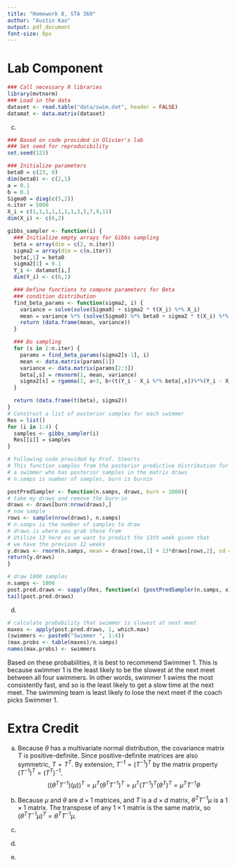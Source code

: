 ```yaml
---
title: "Homework 8, STA 360"
author: "Austin Kao"
output: pdf_document
font-size: 8px
---
```



# Lab Component

```r
### Call necessary R libraries
library(mvtnorm)
### Load in the data
dataset <- read.table("data/swim.dat", header = FALSE)
datamat <- data.matrix(dataset)
```
c.
```r
### Based on code provided in Olivier's lab
### Set seed for reproducibility
set.seed(123)

### Initialize parameters
beta0 = c(23, 0)
dim(beta0) <- c(2,1)
a = 0.1
b = 0.1
Sigma0 = diag(c(5,2))
n.iter = 5000
X_i = c(1,1,1,1,1,1,1,3,5,7,9,11)
dim(X_i) <- c(6,2)

gibbs_sampler <- function(i) {
  ### Initialize empty arrays for Gibbs sampling
  beta = array(dim = c(2, n.iter))
  sigma2 = array(dim = c(n.iter))
  beta[,1] = beta0
  sigma2[1] = 0.1
  Y_i <- datamat[i,]
  dim(Y_i) <- c(6,1)

  ### Define functions to compute parameters for Beta
  ### condition distribution
  find_beta_params <- function(sigma2, i) {
    variance = solve(solve(Sigma0) + sigma2 * t(X_i) %*% X_i)
    mean = variance %*% (solve(Sigma0) %*% beta0 + sigma2 * t(X_i) %*% Y_i)
    return (data.frame(mean, variance))
  }

  ### Do sampling
  for (s in 2:n.iter) {
    params = find_beta_params(sigma2[s-1], i)
    mean <- data.matrix(params[1])
    variance <- data.matrix(params[2:3])
    beta[,s] = rmvnorm(1, mean, variance)
    sigma2[s] = rgamma(1, a+3, b+(t(Y_i - X_i %*% beta[,s])%*%(Y_i - X_i %*% beta[,s]))/2)
  }

  return (data.frame(t(beta), sigma2))
}
# Construct a list of posterior samples for each swimmer
Res = list()
for (i in 1:4) {
  samples <- gibbs_sampler(i)
  Res[[i]] = samples
}

# Following code provided by Prof. Steorts
# This function samples from the posterior predictive distribution for
# a swimmer who has posterior samples in the matrix draws
# n.samps is number of samples, burn is burnin

postPredSampler <- function(n.samps, draws, burn = 1000){
# take my draws and remove the burn-in
draws <- draws[burn:nrow(draws),]
# now sample
rows <- sample(nrow(draws), n.samps)
# n.samps is the number of samples to draw
# draws is where you grab these from
# Utilize 13 here as we want to predict the 13th week given that
# we have the previous 12 weeks
y.draws <- rnorm(n.samps, mean = draws[rows,1] + 13*draws[rows,2], sd = sqrt(1/draws[rows,3]))
return(y.draws)
}

# draw 1000 samples
n.samps <- 1000
post.pred.draws <- sapply(Res, function(x) {postPredSampler(n.samps, x)})
tail(post.pred.draws)
```
d.
```r
# calculate probability that swimmer is slowest at next meet
maxes <- apply(post.pred.draws, 1, which.max)
(swimmers <- paste0("Swimmer ", 1:4))
(max.probs <- table(maxes)/n.samps)
names(max.probs) <- swimmers
```
Based on these probabilities, it is best to recommend Swimmer 1. This is because swimmer 1 is the least likely to be the slowest at the next meet
between all four swimmers. In other words, swimmer 1 swims the most consistently fast, and so is the least likely to get a slow time at the next meet.
The swimming team is least likely to lose the next meet if the coach picks Swimmer 1.

# Extra Credit

a. Because $\theta$ has a multivariate normal distribution, the covariance matrix $T$ is positive-definite.
Since positive-definite matrices are also symmetric, $T = T^T$. By extension, $T^{-1} = (T^{-1})^T$ by the matrix property $(T^{-1})^T = (T^T)^{-1}$.
$$
\left((\theta^T T^{-1})(\mu)\right)^T = \mu^T(\theta^T T^{-1})^T = \mu^T \left(T^{-1}\right)^T \left(\theta^T\right)^T = \mu^T T^{-1} \theta
$$

b. Because $\mu$ and $\theta$ are $d \times 1$ matrices, and $T$ is a $d \times d$ matrix, $\theta^T T^{-1} \mu$ is a $1 \times 1$ matrix.
The transpose of any $1 \times 1$ matrix is the same matrix, so $\left(\theta^T T^{-1} \mu\right)^T = \theta^T T^{-1} \mu$.
\begin{align*}
p(\theta) &\propto e^{-\frac{1}{2}(\theta-\mu)^T T^{-1}(\theta-\mu)} = e^{-\frac{1}{2}(\theta^T-\mu^T) T^{-1}(\theta-\mu)}
= e^{-\frac{1}{2}(\theta^TT^{-1}-\mu^TT^{-1})(\theta-\mu)}\\
&= e^{-\frac{1}{2}(\theta^T T^{-1}\theta-\mu^T T^{-1}\theta - \theta^T T^{-1}\mu + \mu^T T^{-1}\mu)}\\
&\propto e^{-\frac{1}{2}(\theta^T T^{-1}\theta-\mu^T T^{-1}\theta - \theta^T T^{-1}\mu)} =
e^{-\frac{1}{2}(\theta^T T^{-1}\theta-\left(\theta^T T^{-1}\mu\right)^T - \theta^T T^{-1}\mu)} = e^{-\frac{1}{2}(\theta^T T^{-1}\theta-\theta^T T^{-1}\mu - \theta^T T^{-1}\mu)}\\
p(\theta) &\propto e^{-\frac{1}{2}(\theta^T T^{-1}\theta-2\theta^T T^{-1}\mu)}
\end{align*}

c.
\begin{align*}
p(y \mid \theta, \Sigma) &\propto \prod_{i=1}^{n}e^{-\frac{1}{2}(y_i-\theta)^T \Sigma^{-1}(y_i-\theta)} =
\prod_{i=1}^{n}e^{-\frac{1}{2}(y_i^T \Sigma^{-1}y_i - 2\theta^T \Sigma^{-1}y_i + \theta^T \Sigma^{-1}\theta))}\\
p(\theta \mid y, \Sigma) &\propto p(y \mid \theta, \Sigma)p(\theta)\\
p(\theta \mid y, \Sigma) &\propto \prod_{i=1}^{n}e^{-\frac{1}{2}(y_i^T \Sigma^{-1}y_i - 2\theta^T \Sigma^{-1}y_i + \theta^T \Sigma^{-1}\theta))}e^{-\frac{1}{2}(\theta^T T^{-1}\theta-2\theta^T T^{-1}\mu)}\\
p(\theta \mid y, \Sigma) &\propto \prod_{i=1}^{n}e^{-\frac{1}{2}(- 2\theta^T \Sigma^{-1}y_i + \theta^T \Sigma^{-1}\theta))}e^{-\frac{1}{2}(\theta^T T^{-1}\theta-2\theta^T T^{-1}\mu)}\\
p(\theta \mid y, \Sigma) &\propto e^{-\frac{1}{2}(\sum_{i=1}^{n}\left(-2\theta^T \Sigma^{-1}y_i \right)  + n\theta^T \Sigma^{-1}\theta)}e^{-\frac{1}{2}(\theta^T T^{-1}\theta-2\theta^T T^{-1}\mu)}\\
\bar{y} &= \frac{1}{n} \sum_{i=1}^{n} y_i\\
p(\theta \mid y, \Sigma) &\propto e^{-\frac{1}{2}(\left(-2\theta^T\Sigma^{-1}n\bar{y} \right)  + n\theta^T \Sigma^{-1}\theta)}e^{-\frac{1}{2}(\theta^T T^{-1}\theta-2\theta^T T^{-1}\mu)}\\
p(\theta \mid y, \Sigma) &\propto e^{-\frac{1}{2}(\theta^T \left(n\Sigma^{-1} + T^{-1}\right)\theta -2\theta^T\left(\Sigma^{-1}n\bar{y} + T^{-1}\mu\right))}\\
T^{*} &= \left(n\Sigma^{-1} + T^{-1}\right)^{-1}\\
\mu^{*} &= T^{*}\left(\Sigma^{-1}n\bar{y} + T^{-1}\mu\right)
\end{align*}

d.
\begin{align*}
\text{tr}(\psi\Sigma^{-1}) + \sum_{i=1}^{n} (y_i-\theta)^T \Sigma^{-1}(y_i-\theta) =
\text{tr}(\psi\Sigma^{-1}) + \text{tr}\left\{ \sum_{i=1}^{n} (y_i-\theta)^T \Sigma^{-1}(y_i-\theta) \right\} =\\
\text{tr}(\psi\Sigma^{-1}) + \text{tr}\left\{ \sum_{i=1}^{n} (y_i-\theta) (y_i-\theta)^T \Sigma^{-1}\right\} =
\text{tr}\left\{\psi\Sigma^{-1} + \sum_{i=1}^{n} (y_i-\theta) (y_i-\theta)^T \Sigma^{-1}\right\} =\\
\text{tr}\left\{\left(\psi + \sum_{i=1}^{n} (y_i-\theta) (y_i-\theta)^T\right) \Sigma^{-1}\right\}
\end{align*}

e.
\begin{align*}
p(y \mid \theta, \Sigma) &\propto \prod_{i=1}^{n} \text{det}(\Sigma)^{-\frac{1}{2}}e^{-\frac{1}{2}(y_i-\theta)^T \Sigma^{-1}(y_i-\theta)} =
\text{det}(\Sigma)^{-\frac{n}{2}}e^{-\frac{1}{2}\sum_{i=1}^{n}\left((y_i-\theta)^T \Sigma^{-1}(y_i-\theta)\right)}\\
p(\Sigma \mid y, \theta) &\propto p(y \mid \theta, \Sigma)p(\Sigma)\\
p(\theta \mid y, \Sigma) &\propto \text{det}(\Sigma)^{-\frac{n}{2}}e^{-\frac{1}{2}\sum_{i=1}^{n}\left((y_i-\theta)^T \Sigma^{-1}(y_i-\theta)\right)}
\text{det}(\Sigma)^{-\frac{\nu+d+1}{2}} e^{-\frac{1}{2}(\text{tr}(\psi\Sigma^{-1}))}\\
p(\theta \mid y, \Sigma) &\propto \text{det}(\Sigma)^{-\frac{n+\nu+d+1}{2}}
e^{-\frac{1}{2}\left(\text{tr}(\psi\Sigma^{-1} + \sum_{i=1}^{n}\left((y_i-\theta)^T \Sigma^{-1}(y_i-\theta)\right)\right)}\\
p(\theta \mid y, \Sigma) &\propto \text{det}(\Sigma)^{-\frac{n+\nu+d+1}{2}}
e^{-\frac{1}{2}\left( \text{tr}\left\{\left(\psi + \sum_{i=1}^{n} (y_i-\theta) (y_i-\theta)^T\right) \Sigma^{-1}\right\} \right)}\\
\nu^* &= n + \nu\\
\psi^* &= \left( \psi + \sum_{i=1}^{n} (y_i-\theta) (y_i-\theta)^T \right)^{-1}
\end{align*}